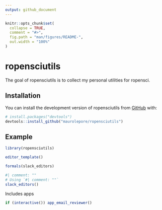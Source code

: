 ```yaml
---
output: github_document
---
```


<!-- README.md is generated from README.Rmd. Please edit that file -->

```r
knitr::opts_chunk$set(
  collapse = TRUE,
  comment = "#>",
  fig.path = "man/figures/README-",
  out.width = "100%"
)
```

# ropensciutils

<!-- badges: start -->
<!-- badges: end -->

The goal of ropensciutils is to collect my personal utilities for ropensci.

## Installation

You can install the development version of ropensciutils from [GitHub](https://github.com/) with:

``` r
# install.packages("devtools")
devtools::install_github("maurolepore/ropensciutils")
```

## Example

```r
library(ropensciutils)

editor_template()

formals(slack_editors)
```

```r
#| comment: ""
# Using `#| comment: ""`
slack_editors()
```

Includes apps

```r
if (interactive()) app_email_reviewer()
```
